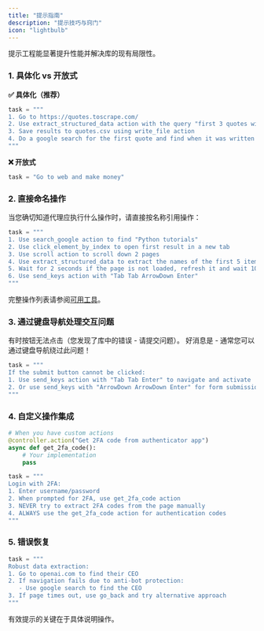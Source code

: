 ```yaml
---
title: "提示指南"
description: "提示技巧与窍门"
icon: "lightbulb"
---
```


提示工程能显著提升性能并解决库的现有局限性。

### 1. 具体化 vs 开放式

**✅ 具体化（推荐）**

```python
task = """
1. Go to https://quotes.toscrape.com/
2. Use extract_structured_data action with the query "first 3 quotes with their authors"
3. Save results to quotes.csv using write_file action
4. Do a google search for the first quote and find when it was written
"""
```

**❌ 开放式**

```python
task = "Go to web and make money"
```

### 2. 直接命名操作

当您确切知道代理应执行什么操作时，请直接按名称引用操作：

```python
task = """
1. Use search_google action to find "Python tutorials"
2. Use click_element_by_index to open first result in a new tab   
3. Use scroll action to scroll down 2 pages
4. Use extract_structured_data to extract the names of the first 5 items 
5. Wait for 2 seconds if the page is not loaded, refresh it and wait 10 sec
6. Use send_keys action with "Tab Tab ArrowDown Enter" 
"""
```

完整操作列表请参阅[可用工具](/customize/tools/available)。

### 3. 通过键盘导航处理交互问题

有时按钮无法点击（您发现了库中的错误 - 请提交问题）。
好消息是 - 通常您可以通过键盘导航绕过此问题！

```python
task = """
If the submit button cannot be clicked:
1. Use send_keys action with "Tab Tab Enter" to navigate and activate
2. Or use send_keys with "ArrowDown ArrowDown Enter" for form submission
"""
```

### 4. 自定义操作集成

```python
# When you have custom actions
@controller.action("Get 2FA code from authenticator app")
async def get_2fa_code():
    # Your implementation
    pass

task = """
Login with 2FA:
1. Enter username/password
2. When prompted for 2FA, use get_2fa_code action
3. NEVER try to extract 2FA codes from the page manually
4. ALWAYS use the get_2fa_code action for authentication codes
"""
```

### 5. 错误恢复

```python
task = """
Robust data extraction:
1. Go to openai.com to find their CEO
2. If navigation fails due to anti-bot protection:
   - Use google search to find the CEO
3. If page times out, use go_back and try alternative approach
"""
```

有效提示的关键在于具体说明操作。
